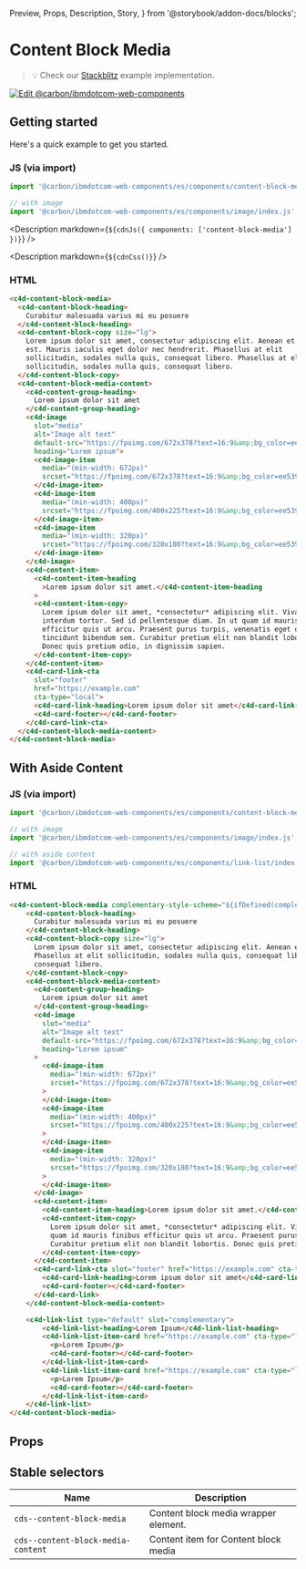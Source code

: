   Preview,
  Props,
  Description,
  Story,
} from '@storybook/addon-docs/blocks';

# Content Block Media

> 💡 Check our
> [Stackblitz](https://stackblitz.com/github/carbon-design-system/carbon-for-ibm-dotcom/tree/main/packages/web-components/examples/stackblitz/components/content-block-media)
> example implementation.

[![Edit @carbon/ibmdotcom-web-components](https://codesandbox.io/static/img/play-codesandbox.svg)](https://stackblitz.com/github/carbon-design-system/carbon-for-ibm-dotcom/tree/main/packages/web-components/examples/codesandbox/components/content-block-media)

## Getting started

Here's a quick example to get you started.

### JS (via import)

```javascript
import '@carbon/ibmdotcom-web-components/es/components/content-block-media/index.js';

// with image
import '@carbon/ibmdotcom-web-components/es/components/image/index.js';
```

<Description markdown={`${cdnJs({ components: ['content-block-media'] })}`} />

<Description markdown={`${cdnCss()}`} />

### HTML

```html
<c4d-content-block-media>
  <c4d-content-block-heading>
    Curabitur malesuada varius mi eu posuere
  </c4d-content-block-heading>
  <c4d-content-block-copy size="lg">
    Lorem ipsum dolor sit amet, consectetur adipiscing elit. Aenean et ultricies
    est. Mauris iaculis eget dolor nec hendrerit. Phasellus at elit
    sollicitudin, sodales nulla quis, consequat libero. Phasellus at elit
    sollicitudin, sodales nulla quis, consequat libero.
  </c4d-content-block-copy>
  <c4d-content-block-media-content>
    <c4d-content-group-heading>
      Lorem ipsum dolor sit amet
    </c4d-content-group-heading>
    <c4d-image
      slot="media"
      alt="Image alt text"
      default-src="https://fpoimg.com/672x378?text=16:9&amp;bg_color=ee5396&amp;text_color=161616"
      heading="Lorem ipsum">
      <c4d-image-item
        media="(min-width: 672px)"
        srcset="https://fpoimg.com/672x378?text=16:9&amp;bg_color=ee5396&amp;text_color=161616">
      </c4d-image-item>
      <c4d-image-item
        media="(min-width: 400px)"
        srcset="https://fpoimg.com/400x225?text=16:9&amp;bg_color=ee5396&amp;text_color=161616">
      </c4d-image-item>
      <c4d-image-item
        media="(min-width: 320px)"
        srcset="https://fpoimg.com/320x180?text=16:9&amp;bg_color=ee5396&amp;text_color=161616">
      </c4d-image-item>
    </c4d-image>
    <c4d-content-item>
      <c4d-content-item-heading
        >Lorem ipsum dolor sit amet.</c4d-content-item-heading
      >
      <c4d-content-item-copy>
        Lorem ipsum dolor sit amet, *consectetur* adipiscing elit. Vivamus sed
        interdum tortor. Sed id pellentesque diam. In ut quam id mauris finibus
        efficitur quis ut arcu. Praesent purus turpis, venenatis eget odio et,
        tincidunt bibendum sem. Curabitur pretium elit non blandit lobortis.
        Donec quis pretium odio, in dignissim sapien.
      </c4d-content-item-copy>
    </c4d-content-item>
    <c4d-card-link-cta
      slot="footer"
      href="https://example.com"
      cta-type="local">
      <c4d-card-link-heading>Lorem ipsum dolor sit amet</c4d-card-link-heading>
      <c4d-card-footer></c4d-card-footer>
    </c4d-card-link-cta>
  </c4d-content-block-media-content>
</c4d-content-block-media>
```

## With Aside Content

### JS (via import)

```javascript
import '@carbon/ibmdotcom-web-components/es/components/content-block-media/index.js';

// with image
import '@carbon/ibmdotcom-web-components/es/components/image/index.js';

// with aside content
import '@carbon/ibmdotcom-web-components/es/components/link-list/index.js';
```

### HTML

```html
<c4d-content-block-media complementary-style-scheme="${ifDefined(complementaryStyleScheme)}">
    <c4d-content-block-heading>
      Curabitur malesuada varius mi eu posuere
    </c4d-content-block-heading>
    <c4d-content-block-copy size="lg">
      Lorem ipsum dolor sit amet, consectetur adipiscing elit. Aenean et ultricies est. Mauris iaculis eget dolor nec hendrerit.
      Phasellus at elit sollicitudin, sodales nulla quis, consequat libero. Phasellus at elit sollicitudin, sodales nulla quis,
      consequat libero.
    </c4d-content-block-copy>
    <c4d-content-block-media-content>
      <c4d-content-group-heading>
        Lorem ipsum dolor sit amet
      </c4d-content-group-heading>
      <c4d-image
        slot="media"
        alt="Image alt text"
        default-src="https://fpoimg.com/672x378?text=16:9&amp;bg_color=ee5396&amp;text_color=161616"
        heading="Lorem ipsum"
      >
        <c4d-image-item
          media="(min-width: 672px)"
          srcset="https://fpoimg.com/672x378?text=16:9&amp;bg_color=ee5396&amp;text_color=161616"
        >
        </c4d-image-item>
        <c4d-image-item
          media="(min-width: 400px)"
          srcset="https://fpoimg.com/400x225?text=16:9&amp;bg_color=ee5396&amp;text_color=161616"
        >
        </c4d-image-item>
        <c4d-image-item
          media="(min-width: 320px)"
          srcset="https://fpoimg.com/320x180?text=16:9&amp;bg_color=ee5396&amp;text_color=161616"
        >
        </c4d-image-item>
      </c4d-image>
      <c4d-content-item>
        <c4d-content-item-heading>Lorem ipsum dolor sit amet.</c4d-content-item-heading>
        <c4d-content-item-copy>
          Lorem ipsum dolor sit amet, *consectetur* adipiscing elit. Vivamus sed interdum tortor. Sed id pellentesque diam. In ut
          quam id mauris finibus efficitur quis ut arcu. Praesent purus turpis, venenatis eget odio et, tincidunt bibendum sem.
          Curabitur pretium elit non blandit lobortis. Donec quis pretium odio, in dignissim sapien.
        </c4d-content-item-copy>
      </c4d-content-item>
      <c4d-card-link-cta slot="footer" href="https://example.com" cta-type="local">
        <c4d-card-link-heading>Lorem ipsum dolor sit amet</c4d-card-link-heading>
        <c4d-card-footer></c4d-card-footer>
      </c4d-card-link>
    </c4d-content-block-media-content>

    <c4d-link-list type="default" slot="complementary">
        <c4d-link-list-heading>Lorem Ipsum</c4d-link-list-heading>
        <c4d-link-list-item-card href="https://example.com" cta-type="local">
          <p>Lorem Ipsum</p>
          <c4d-card-footer></c4d-card-footer>
        </c4d-link-list-item-card>
        <c4d-link-list-item-card href="https://example.com" cta-type="local">
          <p>Lorem Ipsum</p>
          <c4d-card-footer></c4d-card-footer>
        </c4d-link-list-item-card>
    </c4d-link-list>
</c4d-content-block-media>
```

## Props

<Props of="cds-content-block-media" />

## Stable selectors

| Name                               | Description                          |
| ---------------------------------- | ------------------------------------ |
| `cds--content-block-media`         | Content block media wrapper element. |
| `cds--content-block-media-content` | Content item for Content block media |

<Description markdown={contributing} />
